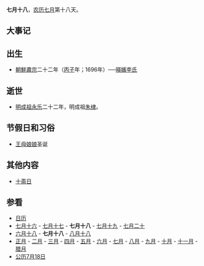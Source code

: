 {{Lunar07Calendar}}
'''七月十八'''，[[农历|农历]][[七月_(农历)|七月]]第十八天。

== 大事记 ==

== 出生 ==
* [[朝鮮肅宗|朝鮮肅宗]]二十二年（[[丙子|丙子]]年；1696年）──[[暎嬪李氏|暎嬪李氏]]

== 逝世 ==
*[[明成祖|明成祖]][[永乐_(明朝)|永乐]]二十二年，明成祖[[朱棣|朱棣]]。

== 节假日和习俗 ==
*[[王母娘娘|王母娘娘]]圣诞

== 其他内容 ==
*[[十斋日|十斋日]]

== 参看 ==
*[[历史上的今天|日历]]
*[[七月十六|七月十六]] - [[七月十七|七月十七]] - '''七月十八''' - [[七月十九|七月十九]] - [[七月二十|七月二十]]
*[[六月十八|六月十八]] - '''七月十八''' - [[八月十八|八月十八]]
*[[正月|正月]] - [[二月_(农历)|二月]] - [[三月_(农历)|三月]] - [[四月_(农历)|四月]] - [[五月_(农历)|五月]] - [[六月_(农历)|六月]] - [[七月_(农历)|七月]] - [[八月_(农历)|八月]] - [[九月_(农历)|九月]] - [[十月_(农历)|十月]] - [[十一月_(农历)|十一月]] - [[腊月|腊月]]
*[[公历|公历]][[7月18日|7月18日]]